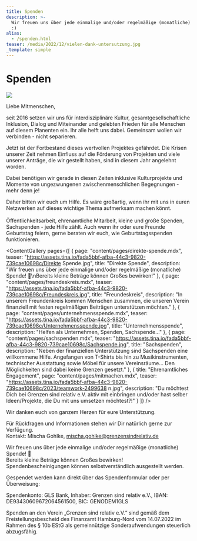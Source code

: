 ```yaml
---
title: Spenden
description: >-
  Wir freuen uns über jede einmalige und/oder regelmäßige (monatliche) Spende!
  :)
alias:
  - /spenden.html
teaser: /media/2022/12/vielen-dank-untersutzung.jpg
_template: simple
---
```


# Spenden

![](/media/2022/12/vielen-dank-untersutzung.jpg)

Liebe Mitmenschen,

seit 2016 setzen wir uns für interdisziplinäre Kultur, gesamtgesellschaftliche Inklusion, Dialog und Miteinander und gelebten Frieden für alle Menschen auf diesem Planenten ein. Ihr alle helft uns dabei. Gemeinsam wollen wir verbinden - nicht separieren.

Jetzt ist der Fortbestand dieses wertvollen Projektes gefährdet. Die Krisen unserer Zeit nehmen Einfluss auf die Förderung von Projekten und viele unserer Anträge, die wir gestellt haben, sind in diesem Jahr angelehnt worden.

Dabei benötigen wir gerade in diesen Zeiten inklusive Kulturprojekte und Momente von ungezwungenen zwischenmenschlichen Begegnungen - mehr denn je!

Daher bitten wir euch um Hilfe. Es wäre großartig, wenn ihr mit uns in euren Netzwerken auf dieses wichtige Thema aufmerksam machen könnt. \
\
Öffentlichkeitsarbeit, ehrenamtliche Mitarbeit, kleine und große Spenden, Sachspenden - jede Hilfe zählt. Auch wenn ihr oder eure Freunde Geburtstag feiern, gerne beraten wir euch, wie Geburtstagsspenden funktionieren.

<ContentGallery
  pages={[
    {
      page: "content/pages/direkte-spende.mdx",
      teaser:
        "https://assets.tina.io/fada5bbf-afba-44c3-9820-739cae10698c/Direkte Spende.jpg",
      title: "Direkte Spende",
      description:
        "Wir freuen uns über jede einmalige und/oder regelmäßige (monatliche) Spende! 🙂\nBereits kleine Beträge können Großes bewirken!"
    },
    {
      page: "content/pages/freundeskreis.mdx",
      teaser:
        "https://assets.tina.io/fada5bbf-afba-44c3-9820-739cae10698c/Freundeskreis.jpg",
      title: "Freundeskreis",
      description:
        "In unserem Freundenkreis kommen Menschen zusammen, die unseren Verein finanziell mit festen regelmäßigen Beiträgen unterstützen möchten."
    },
    {
      page: "content/pages/unternehmensspende.mdx",
      teaser:
        "https://assets.tina.io/fada5bbf-afba-44c3-9820-739cae10698c/Unternehmensspende.jpg",
      title: "Unternehmensspende",
      description: "Helfen als Unternehmen, Spenden, Sachspende..."
    },
    {
      page: "content/pages/sachspenden.mdx",
      teaser:
        "https://assets.tina.io/fada5bbf-afba-44c3-9820-739cae10698c/Sachspende.jpg",
      title: "Sachspenden",
      description:
        "Neben der finanziellen Unterstützung sind Sachspenden eine willkommene Hilfe. Angefangen von T-Shirts bis hin zu Musikinstrumenten, technischer Ausstattung sowie Möbel für unsere Vereinsräume... Den Möglichkeiten sind dabei keine Grenzen gesetzt."
    },
    {
      title: "Ehrenamtliches Engagement",
      page: "content/pages/mitmachen.mdx",
      teaser:
        "https://assets.tina.io/fada5bbf-afba-44c3-9820-739cae10698c/2023/teamwork-2499638 n.jpg",
      description:
        "Du möchtest Dich bei Grenzen sind relativ e.V. aktiv mit einbringen und/oder hast selber Ideen/Projekte, die Du mit uns umsetzen möchtest?!"
    }
  ]}
/>

Wir danken euch von ganzem Herzen für eure Unterstützung.

Für Rückfragen und Informationen stehen wir Dir natürlich gerne zur Verfügung.\
Kontakt: Mischa Gohlke, [mischa.gohlke@grenzensindrelativ.de](mailto\:mischa.gohlke@grenzensindrelativ.de)

Wir freuen uns über jede einmalige und/oder regelmäßige (monatliche) Spende! 🙂\
Bereits kleine Beträge können Großes bewirken!\
Spendenbescheinigungen können selbstverständlich ausgestellt werden.

Gespendet werden kann direkt über das Spendenformular oder per Überweisung:

Spendenkonto: GLS Bank, Inhaber: Grenzen sind relativ e.V., IBAN: DE93430609672064561500, BIC: GENODEM1GLS

<DonationForm />

Spenden an den Verein „Grenzen sind relativ e.V.“ sind gemäß dem Freistellungsbescheid des Finanzamt Hamburg-Nord vom 14.07.2022 im Rahmen des § 10b EStG als gemeinnützige Sonderaufwendungen steuerlich abzugsfähig.
